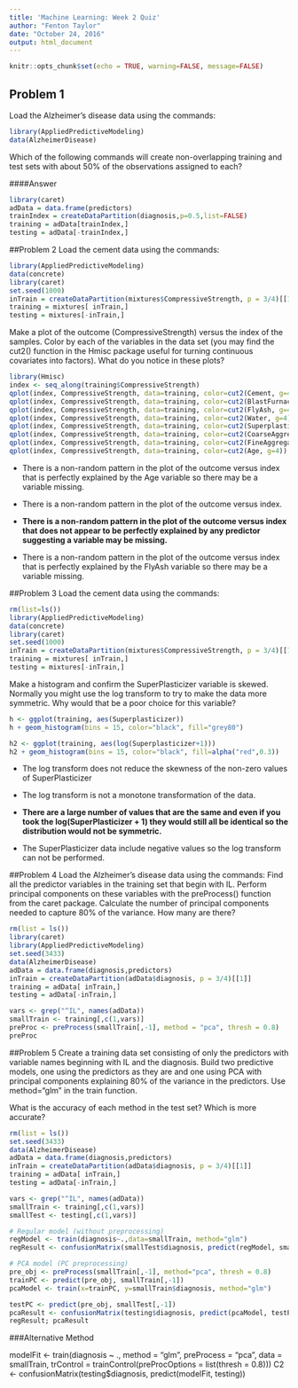 ```yaml
---
title: 'Machine Learning: Week 2 Quiz'
author: "Fenton Taylor"
date: "October 24, 2016"
output: html_document
---
```


```r
knitr::opts_chunk$set(echo = TRUE, warning=FALSE, message=FALSE)
```

## Problem 1 
Load the Alzheimer's disease data using the commands:

```r
library(AppliedPredictiveModeling)
data(AlzheimerDisease)
```

Which of the following commands will create non-overlapping training and test sets with about 50% of the observations assigned to each?

####Answer
```r
library(caret)
adData = data.frame(predictors)
trainIndex = createDataPartition(diagnosis,p=0.5,list=FALSE)
training = adData[trainIndex,]
testing = adData[-trainIndex,]
```

##Problem 2
Load the cement data using the commands:

```r
library(AppliedPredictiveModeling)
data(concrete)
library(caret)
set.seed(1000)
inTrain = createDataPartition(mixtures$CompressiveStrength, p = 3/4)[[1]]
training = mixtures[ inTrain,]
testing = mixtures[-inTrain,]
```

Make a plot of the outcome (CompressiveStrength) versus the index of the samples. Color by each of the variables in the data set (you may find the cut2() function in the Hmisc package useful for turning continuous covariates into factors). What do you notice in these plots? 

```r
library(Hmisc)
index <- seq_along(training$CompressiveStrength)
qplot(index, CompressiveStrength, data=training, color=cut2(Cement, g=4))
qplot(index, CompressiveStrength, data=training, color=cut2(BlastFurnaceSlag, g=4))
qplot(index, CompressiveStrength, data=training, color=cut2(FlyAsh, g=4))
qplot(index, CompressiveStrength, data=training, color=cut2(Water, g=4))
qplot(index, CompressiveStrength, data=training, color=cut2(Superplasticizer, g=4))
qplot(index, CompressiveStrength, data=training, color=cut2(CoarseAggregate, g=4))
qplot(index, CompressiveStrength, data=training, color=cut2(FineAggregate, g=4))
qplot(index, CompressiveStrength, data=training, color=cut2(Age, g=4))

```

* There is a non-random pattern in the plot of the outcome versus index that is perfectly explained by the Age variable so there may be a variable missing.

* There is a non-random pattern in the plot of the outcome versus index.

* __There is a non-random pattern in the plot of the outcome versus index that does not appear to be perfectly explained by any predictor suggesting a variable may be missing.__

* There is a non-random pattern in the plot of the outcome versus index that is perfectly explained by the FlyAsh variable so there may be a variable missing.

##Problem 3
Load the cement data using the commands:

```r
rm(list=ls())
library(AppliedPredictiveModeling)
data(concrete)
library(caret)
set.seed(1000)
inTrain = createDataPartition(mixtures$CompressiveStrength, p = 3/4)[[1]]
training = mixtures[ inTrain,]
testing = mixtures[-inTrain,]
```

Make a histogram and confirm the SuperPlasticizer variable is skewed. Normally you might use the log transform to try to make the data more symmetric. Why would that be a poor choice for this variable?

```r
h <- ggplot(training, aes(Superplasticizer))
h + geom_histogram(bins = 15, color="black", fill="grey80")

h2 <- ggplot(training, aes(log(Superplasticizer+1)))
h2 + geom_histogram(bins = 15, color="black", fill=alpha("red",0.3))
```

* The log transform does not reduce the skewness of the non-zero values of SuperPlasticizer

* The log transform is not a monotone transformation of the data.

* __There are a large number of values that are the same and even if you took the log(SuperPlasticizer + 1) they would still all be identical so the distribution would not be symmetric.__

* The SuperPlasticizer data include negative values so the log transform can not be performed. 

##Problem 4
Load the Alzheimer's disease data using the commands:
Find all the predictor variables in the training set that begin with IL. Perform principal components on these variables with the preProcess() function from the caret package. Calculate the number of principal components needed to capture 80% of the variance. How many are there?

```r
rm(list = ls())
library(caret)
library(AppliedPredictiveModeling)
set.seed(3433)
data(AlzheimerDisease)
adData = data.frame(diagnosis,predictors)
inTrain = createDataPartition(adData$diagnosis, p = 3/4)[[1]]
training = adData[ inTrain,]
testing = adData[-inTrain,]

vars <- grep("^IL", names(adData))
smallTrain <- training[,c(1,vars)]
preProc <- preProcess(smallTrain[,-1], method = "pca", thresh = 0.8)
preProc
```

##Problem 5
Create a training data set consisting of only the predictors with variable names beginning with IL and the diagnosis. Build two predictive models, one using the predictors as they are and one using PCA with principal components explaining 80% of the variance in the predictors. Use method="glm" in the train function.

What is the accuracy of each method in the test set? Which is more accurate?

```r
rm(list = ls())
set.seed(3433)
data(AlzheimerDisease)
adData = data.frame(diagnosis,predictors)
inTrain = createDataPartition(adData$diagnosis, p = 3/4)[[1]]
training = adData[ inTrain,]
testing = adData[-inTrain,]

vars <- grep("^IL", names(adData))
smallTrain <- training[,c(1,vars)]
smallTest <- testing[,c(1,vars)]

# Regular model (without preprocessing)
regModel <- train(diagnosis~.,data=smallTrain, method="glm")
regResult <- confusionMatrix(smallTest$diagnosis, predict(regModel, smallTest[,-1]))

# PCA model (PC preprocessing)
pre_obj <- preProcess(smallTrain[,-1], method="pca", thresh = 0.8)
trainPC <- predict(pre_obj, smallTrain[,-1])
pcaModel <- train(x=trainPC, y=smallTrain$diagnosis, method="glm")

testPC <- predict(pre_obj, smallTest[,-1])
pcaResult <- confusionMatrix(testing$diagnosis, predict(pcaModel, testPC))
regResult; pcaResult
```

###Alternative Method

modelFit <- train(diagnosis ~ ., method = "glm", preProcess = "pca", 
    data = smallTrain, trControl = trainControl(preProcOptions = list(thresh = 0.8)))
C2 <- confusionMatrix(testing$diagnosis, predict(modelFit, testing))